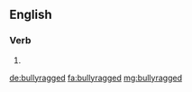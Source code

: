 ==English==

===Verb===
{{head|en|verb form}}

# {{en-past of|bullyrag}}

[[de:bullyragged]]
[[fa:bullyragged]]
[[mg:bullyragged]]